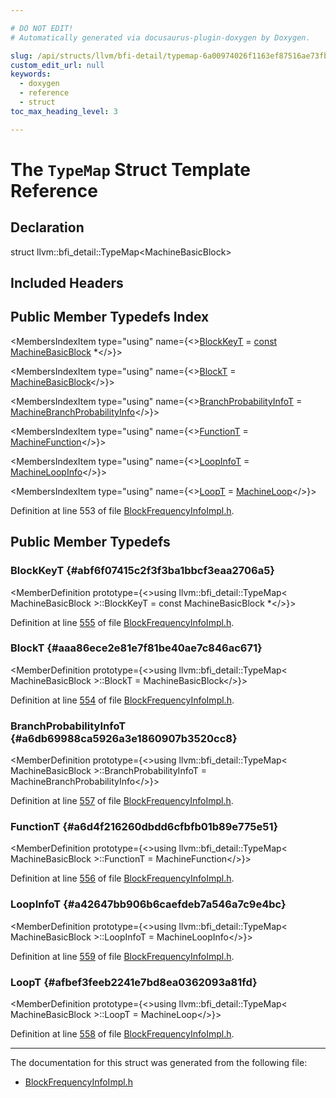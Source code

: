 ```yaml
---

# DO NOT EDIT!
# Automatically generated via docusaurus-plugin-doxygen by Doxygen.

slug: /api/structs/llvm/bfi-detail/typemap-6a00974026f1163ef87516ae73fba13d
custom_edit_url: null
keywords:
  - doxygen
  - reference
  - struct
toc_max_heading_level: 3

---
```





# The `TypeMap` Struct Template Reference

<DoxygenPage pluginConfig={pluginConfig}>



## Declaration

<CodeBlock>struct llvm::bfi_detail::TypeMap&lt;MachineBasicBlock&gt;</CodeBlock>

## Included Headers

<IncludesList>
<IncludesListItem
  filePath="llvm/Analysis/BlockFrequencyInfoImpl.h"
  permalink="/docs/api/files/include/include/llvm/include/llvm/analysis/blockfrequencyinfoimpl-h"
  isLocal="true" />
</IncludesList>

## Public Member Typedefs Index

<MembersIndex>

<MembersIndexItem
  type="using"
  name={<><a href="#abf6f07415c2f3f3ba1bbcf3eaa2706a5">BlockKeyT</a> = <a href="/docs/api/files/lib/lib/target/lib/target/aarch64/aarch64promoteconstant-cpp/#a90f8350fecae261c25be85d38b451bff">const</a> <a href="/docs/api/classes/llvm/machinebasicblock">MachineBasicBlock</a> &#42;</>}>
</MembersIndexItem>

<MembersIndexItem
  type="using"
  name={<><a href="#aaa86ece2e81e7f81be40ae7c846ac671">BlockT</a> = <a href="/docs/api/classes/llvm/machinebasicblock">MachineBasicBlock</a></>}>
</MembersIndexItem>

<MembersIndexItem
  type="using"
  name={<><a href="#a6db69988ca5926a3e1860907b3520cc8">BranchProbabilityInfoT</a> = <a href="/docs/api/classes/llvm/machinebranchprobabilityinfo">MachineBranchProbabilityInfo</a></>}>
</MembersIndexItem>

<MembersIndexItem
  type="using"
  name={<><a href="#a6d4f216260dbdd6cfbfb01b89e775e51">FunctionT</a> = <a href="/docs/api/classes/llvm/machinefunction">MachineFunction</a></>}>
</MembersIndexItem>

<MembersIndexItem
  type="using"
  name={<><a href="#a42647bb906b6caefdeb7a546a7c9e4bc">LoopInfoT</a> = <a href="/docs/api/classes/llvm/machineloopinfo">MachineLoopInfo</a></>}>
</MembersIndexItem>

<MembersIndexItem
  type="using"
  name={<><a href="#afbef3feeb2241e7bd8ea0362093a81fd">LoopT</a> = <a href="/docs/api/classes/llvm/machineloop">MachineLoop</a></>}>
</MembersIndexItem>

</MembersIndex>


Definition at line 553 of file <a href="/docs/api/files/include/include/llvm/include/llvm/analysis/blockfrequencyinfoimpl-h">BlockFrequencyInfoImpl.h</a>.

<SectionDefinition>

## Public Member Typedefs

### BlockKeyT {#abf6f07415c2f3f3ba1bbcf3eaa2706a5}

<MemberDefinition
  prototype={<>using llvm::bfi&#95;detail::TypeMap&lt; MachineBasicBlock &gt;::BlockKeyT =  const MachineBasicBlock &#42;</>}>

Definition at line <a href="/docs/api/files/include/include/llvm/include/llvm/analysis/blockfrequencyinfoimpl-h/#l00555">555</a> of file <a href="/docs/api/files/include/include/llvm/include/llvm/analysis/blockfrequencyinfoimpl-h">BlockFrequencyInfoImpl.h</a>.
</MemberDefinition>

### BlockT {#aaa86ece2e81e7f81be40ae7c846ac671}

<MemberDefinition
  prototype={<>using llvm::bfi&#95;detail::TypeMap&lt; MachineBasicBlock &gt;::BlockT =  MachineBasicBlock</>}>

Definition at line <a href="/docs/api/files/include/include/llvm/include/llvm/analysis/blockfrequencyinfoimpl-h/#l00554">554</a> of file <a href="/docs/api/files/include/include/llvm/include/llvm/analysis/blockfrequencyinfoimpl-h">BlockFrequencyInfoImpl.h</a>.
</MemberDefinition>

### BranchProbabilityInfoT {#a6db69988ca5926a3e1860907b3520cc8}

<MemberDefinition
  prototype={<>using llvm::bfi&#95;detail::TypeMap&lt; MachineBasicBlock &gt;::BranchProbabilityInfoT =  MachineBranchProbabilityInfo</>}>

Definition at line <a href="/docs/api/files/include/include/llvm/include/llvm/analysis/blockfrequencyinfoimpl-h/#l00557">557</a> of file <a href="/docs/api/files/include/include/llvm/include/llvm/analysis/blockfrequencyinfoimpl-h">BlockFrequencyInfoImpl.h</a>.
</MemberDefinition>

### FunctionT {#a6d4f216260dbdd6cfbfb01b89e775e51}

<MemberDefinition
  prototype={<>using llvm::bfi&#95;detail::TypeMap&lt; MachineBasicBlock &gt;::FunctionT =  MachineFunction</>}>

Definition at line <a href="/docs/api/files/include/include/llvm/include/llvm/analysis/blockfrequencyinfoimpl-h/#l00556">556</a> of file <a href="/docs/api/files/include/include/llvm/include/llvm/analysis/blockfrequencyinfoimpl-h">BlockFrequencyInfoImpl.h</a>.
</MemberDefinition>

### LoopInfoT {#a42647bb906b6caefdeb7a546a7c9e4bc}

<MemberDefinition
  prototype={<>using llvm::bfi&#95;detail::TypeMap&lt; MachineBasicBlock &gt;::LoopInfoT =  MachineLoopInfo</>}>

Definition at line <a href="/docs/api/files/include/include/llvm/include/llvm/analysis/blockfrequencyinfoimpl-h/#l00559">559</a> of file <a href="/docs/api/files/include/include/llvm/include/llvm/analysis/blockfrequencyinfoimpl-h">BlockFrequencyInfoImpl.h</a>.
</MemberDefinition>

### LoopT {#afbef3feeb2241e7bd8ea0362093a81fd}

<MemberDefinition
  prototype={<>using llvm::bfi&#95;detail::TypeMap&lt; MachineBasicBlock &gt;::LoopT =  MachineLoop</>}>

Definition at line <a href="/docs/api/files/include/include/llvm/include/llvm/analysis/blockfrequencyinfoimpl-h/#l00558">558</a> of file <a href="/docs/api/files/include/include/llvm/include/llvm/analysis/blockfrequencyinfoimpl-h">BlockFrequencyInfoImpl.h</a>.
</MemberDefinition>

</SectionDefinition>

<hr/>

The documentation for this struct was generated from the following file:

<ul>
<li><a href="/docs/api/files/include/include/llvm/include/llvm/analysis/blockfrequencyinfoimpl-h">BlockFrequencyInfoImpl.h</a></li>
</ul>

</DoxygenPage>
